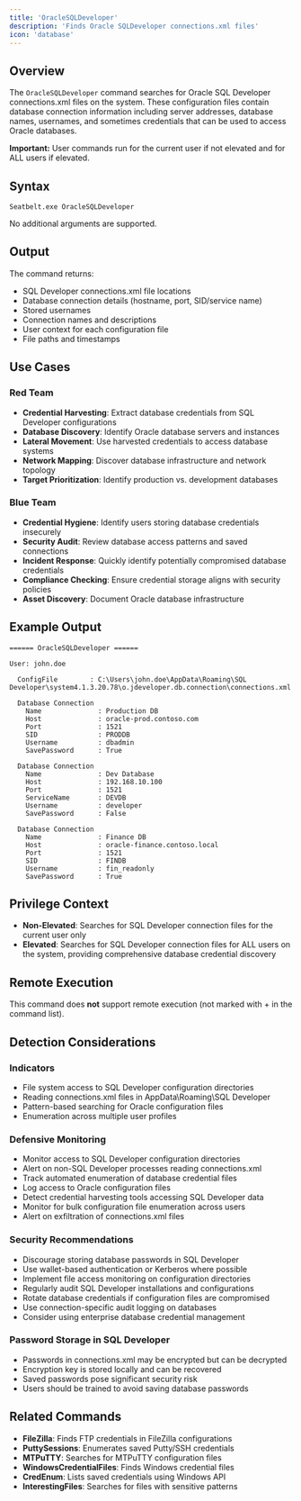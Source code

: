 ```yaml
---
title: 'OracleSQLDeveloper'
description: 'Finds Oracle SQLDeveloper connections.xml files'
icon: 'database'
---
```


## Overview

The `OracleSQLDeveloper` command searches for Oracle SQL Developer connections.xml files on the system. These configuration files contain database connection information including server addresses, database names, usernames, and sometimes credentials that can be used to access Oracle databases.

**Important:** User commands run for the current user if not elevated and for ALL users if elevated.

## Syntax

```
Seatbelt.exe OracleSQLDeveloper
```

No additional arguments are supported.

## Output

The command returns:
- SQL Developer connections.xml file locations
- Database connection details (hostname, port, SID/service name)
- Stored usernames
- Connection names and descriptions
- User context for each configuration file
- File paths and timestamps

## Use Cases

### Red Team
- **Credential Harvesting**: Extract database credentials from SQL Developer configurations
- **Database Discovery**: Identify Oracle database servers and instances
- **Lateral Movement**: Use harvested credentials to access database systems
- **Network Mapping**: Discover database infrastructure and network topology
- **Target Prioritization**: Identify production vs. development databases

### Blue Team
- **Credential Hygiene**: Identify users storing database credentials insecurely
- **Security Audit**: Review database access patterns and saved connections
- **Incident Response**: Quickly identify potentially compromised database credentials
- **Compliance Checking**: Ensure credential storage aligns with security policies
- **Asset Discovery**: Document Oracle database infrastructure

## Example Output

```
====== OracleSQLDeveloper ======

User: john.doe

  ConfigFile        : C:\Users\john.doe\AppData\Roaming\SQL Developer\system4.1.3.20.78\o.jdeveloper.db.connection\connections.xml

  Database Connection
    Name              : Production DB
    Host              : oracle-prod.contoso.com
    Port              : 1521
    SID               : PRODDB
    Username          : dbadmin
    SavePassword      : True

  Database Connection
    Name              : Dev Database
    Host              : 192.168.10.100
    Port              : 1521
    ServiceName       : DEVDB
    Username          : developer
    SavePassword      : False

  Database Connection
    Name              : Finance DB
    Host              : oracle-finance.contoso.local
    Port              : 1521
    SID               : FINDB
    Username          : fin_readonly
    SavePassword      : True
```

## Privilege Context

- **Non-Elevated**: Searches for SQL Developer connection files for the current user only
- **Elevated**: Searches for SQL Developer connection files for ALL users on the system, providing comprehensive database credential discovery

## Remote Execution

This command does **not** support remote execution (not marked with + in the command list).

## Detection Considerations

### Indicators
- File system access to SQL Developer configuration directories
- Reading connections.xml files in AppData\Roaming\SQL Developer
- Pattern-based searching for Oracle configuration files
- Enumeration across multiple user profiles

### Defensive Monitoring
- Monitor access to SQL Developer configuration directories
- Alert on non-SQL Developer processes reading connections.xml
- Track automated enumeration of database credential files
- Log access to Oracle configuration files
- Detect credential harvesting tools accessing SQL Developer data
- Monitor for bulk configuration file enumeration across users
- Alert on exfiltration of connections.xml files

### Security Recommendations
- Discourage storing database passwords in SQL Developer
- Use wallet-based authentication or Kerberos where possible
- Implement file access monitoring on configuration directories
- Regularly audit SQL Developer installations and configurations
- Rotate database credentials if configuration files are compromised
- Use connection-specific audit logging on databases
- Consider using enterprise database credential management

### Password Storage in SQL Developer
- Passwords in connections.xml may be encrypted but can be decrypted
- Encryption key is stored locally and can be recovered
- Saved passwords pose significant security risk
- Users should be trained to avoid saving database passwords

## Related Commands

- **FileZilla**: Finds FTP credentials in FileZilla configurations
- **PuttySessions**: Enumerates saved Putty/SSH credentials
- **MTPuTTY**: Searches for MTPuTTY configuration files
- **WindowsCredentialFiles**: Finds Windows credential files
- **CredEnum**: Lists saved credentials using Windows API
- **InterestingFiles**: Searches for files with sensitive patterns
